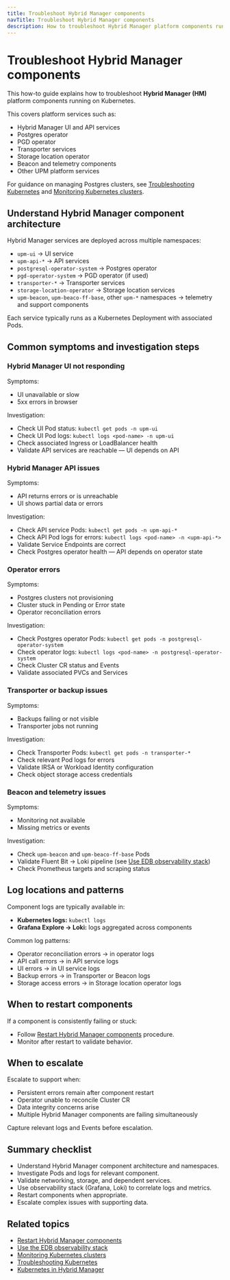 ```yaml
---
title: Troubleshoot Hybrid Manager components
navTitle: Troubleshoot Hybrid Manager components
description: How to troubleshoot Hybrid Manager platform components running on Kubernetes.
---
```


# Troubleshoot Hybrid Manager components

This how-to guide explains how to troubleshoot **Hybrid Manager (HM)** platform components running on Kubernetes.

This covers platform services such as:

- Hybrid Manager UI and API services
- Postgres operator
- PGD operator
- Transporter services
- Storage location operator
- Beacon and telemetry components
- Other UPM platform services

For guidance on managing Postgres clusters, see [Troubleshooting Kubernetes](../../troubleshooting-on-kubernetes) and [Monitoring Kubernetes clusters](../../monitor-kubernetes-cluster).

## Understand Hybrid Manager component architecture

Hybrid Manager services are deployed across multiple namespaces:

- `upm-ui` → UI service
- `upm-api-*` → API services
- `postgresql-operator-system` → Postgres operator
- `pgd-operator-system` → PGD operator (if used)
- `transporter-*` → Transporter services
- `storage-location-operator` → Storage location services
- `upm-beacon`, `upm-beaco-ff-base`, other `upm-*` namespaces → telemetry and support components

Each service typically runs as a Kubernetes Deployment with associated Pods.

## Common symptoms and investigation steps

### Hybrid Manager UI not responding

Symptoms:

- UI unavailable or slow
- 5xx errors in browser

Investigation:

- Check UI Pod status: `kubectl get pods -n upm-ui`
- Check UI Pod logs: `kubectl logs <pod-name> -n upm-ui`
- Check associated Ingress or LoadBalancer health
- Validate API services are reachable — UI depends on API

### Hybrid Manager API issues

Symptoms:

- API returns errors or is unreachable
- UI shows partial data or errors

Investigation:

- Check API service Pods: `kubectl get pods -n upm-api-*`
- Check API Pod logs for errors: `kubectl logs <pod-name> -n <upm-api-*>`
- Validate Service Endpoints are correct
- Check Postgres operator health — API depends on operator state

### Operator errors

Symptoms:

- Postgres clusters not provisioning
- Cluster stuck in Pending or Error state
- Operator reconciliation errors

Investigation:

- Check Postgres operator Pods: `kubectl get pods -n postgresql-operator-system`
- Check operator logs: `kubectl logs <pod-name> -n postgresql-operator-system`
- Check Cluster CR status and Events
- Validate associated PVCs and Services

### Transporter or backup issues

Symptoms:

- Backups failing or not visible
- Transporter jobs not running

Investigation:

- Check Transporter Pods: `kubectl get pods -n transporter-*`
- Check relevant Pod logs for errors
- Validate IRSA or Workload Identity configuration
- Check object storage access credentials

### Beacon and telemetry issues

Symptoms:

- Monitoring not available
- Missing metrics or events

Investigation:

- Check `upm-beacon` and `upm-beaco-ff-base` Pods
- Validate Fluent Bit → Loki pipeline (see [Use EDB observability stack](./use-edb-observability-stack))
- Check Prometheus targets and scraping status

## Log locations and patterns

Component logs are typically available in:

- **Kubernetes logs:** `kubectl logs`
- **Grafana Explore → Loki:** logs aggregated across components

Common log patterns:

- Operator reconciliation errors → in operator logs
- API call errors → in API service logs
- UI errors → in UI service logs
- Backup errors → in Transporter or Beacon logs
- Storage access errors → in Storage location operator logs

## When to restart components

If a component is consistently failing or stuck:

- Follow [Restart Hybrid Manager components](./restart-hybrid-manager-components) procedure.
- Monitor after restart to validate behavior.

## When to escalate

Escalate to support when:

- Persistent errors remain after component restart
- Operator unable to reconcile Cluster CR
- Data integrity concerns arise
- Multiple Hybrid Manager components are failing simultaneously

Capture relevant logs and Events before escalation.

## Summary checklist

- Understand Hybrid Manager component architecture and namespaces.
- Investigate Pods and logs for relevant component.
- Validate networking, storage, and dependent services.
- Use observability stack (Grafana, Loki) to correlate logs and metrics.
- Restart components when appropriate.
- Escalate complex issues with supporting data.

## Related topics

- [Restart Hybrid Manager components](./restart-hybrid-manager-components)
- [Use the EDB observability stack](./use-edb-observability-stack)
- [Monitoring Kubernetes clusters](../../monitor-kubernetes-cluster)
- [Troubleshooting Kubernetes](../../troubleshooting-on-kubernetes)
- [Kubernetes in Hybrid Manager](../../explained/hybrid-manager/k8-in-hybrid-manager)
